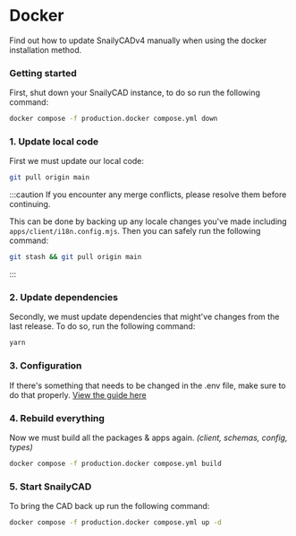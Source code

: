 # Docker

Find out how to update SnailyCADv4 manually when using the docker installation method.

### Getting started

First, shut down your SnailyCAD instance, to do so run the following command:

```bash
docker compose -f production.docker compose.yml down
```

### 1. Update local code

First we must update our local code:

```bash
git pull origin main
```

:::caution
If you encounter any merge conflicts, please resolve them before continuing.

This can be done by backing up any locale changes you've made including `apps/client/i18n.config.mjs`. Then you can safely run the following command:

```bash
git stash && git pull origin main
```

:::

### 2. Update dependencies

Secondly, we must update dependencies that might've changes from the last release. To do so, run the following command:

```bash
yarn
```

### 3. Configuration

If there's something that needs to be changed in the .env file, make sure to do that properly. [View the guide here](/docs/guides/how-to-properly-update-env)

### 4. Rebuild everything

Now we must build all the packages & apps again. _(client, schemas, config, types)_

```sh
docker compose -f production.docker compose.yml build
```

### 5. Start SnailyCAD

To bring the CAD back up run the following command:

```bash
docker compose -f production.docker compose.yml up -d
```
